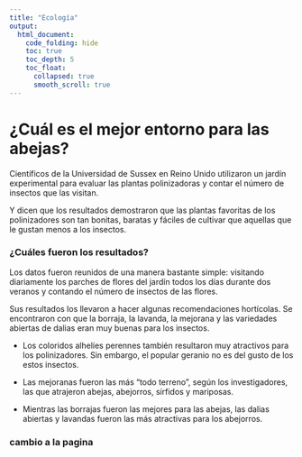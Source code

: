 ```yaml
---
title: "Ecología"
output:
  html_document: 
    code_folding: hide
    toc: true
    toc_depth: 5
    toc_float:
      collapsed: true
      smooth_scroll: true
---
```


# **¿Cuál es el mejor entorno para las abejas?**

Científicos de la Universidad de Sussex en Reino Unido utilizaron un jardín experimental para evaluar las plantas polinizadoras y contar el número de insectos que las visitan.

Y dicen que los resultados demostraron que las plantas favoritas de los polinizadores son tan bonitas, baratas y fáciles de cultivar que aquellas que le gustan menos a los insectos.
  
  
### **¿Cuáles fueron los resultados?** 

Los datos fueron reunidos de una manera bastante simple: visitando diariamente los parches de flores del jardín todos los días durante dos veranos y contando el número de insectos de las flores.

Sus resultados los llevaron a hacer algunas recomendaciones hortícolas. Se encontraron con que la borraja, la lavanda, la mejorana y las variedades abiertas de dalias eran muy buenas para los insectos.

- Los coloridos alhelíes perennes también resultaron muy atractivos para los polinizadores. Sin embargo, el popular geranio no es del gusto de los estos insectos.

- Las mejoranas fueron las más “todo terreno”, según los investigadores, las que atrajeron abejas, abejorros, sírfidos y mariposas.

- Mientras las borrajas fueron las mejores para las abejas, las dalias abiertas y lavandas fueron las más atractivas para los abejorros.



### **cambio a la pagina** 